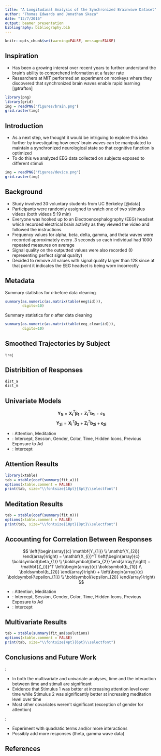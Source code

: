 ```yaml
---
title: "A Longitudinal Analysis of the Synchronized Brainwave Dataset"
author: "Thomas Edwards and Jonathan Skaza"
date: "12/7/2016"
output: beamer_presentation
bibliography: bibliography.bib
---
```


```r
knitr::opts_chunk$set(warning=FALSE, message=FALSE)
```

## Inspiration
- Has been a growing interest over recent years to further understand the brain's ability to comprehend information at a faster rate
- Researchers at MIT performed an experiment on monkeys where they discovered that synchronized brain waves enable rapid learning [@trafton]

```r
library(png)
library(grid)
img = readPNG("figures/brain.png")
grid.raster(img)
```

## Introduction
- As a next step, we thought it would be intriguing to explore this idea further by investigating how ones' brain waves can be manipulated to maintain a synchronized neurological state so that cognitive function is optimized  
- To do this we analyzed EEG data collected on subjects exposed to different stimuli

```r
img = readPNG("figures/device.png")
grid.raster(img)
```

## Background
- Study involved 30 voluntary students from UC Berkeley [@data]
- Participants were randomly assigned to watch one of two stimulus videos (both videos 5:19 min)
- Everyone was hooked up to an Electroencephalography (EEG) headset which recorded electrical brain activity as they viewed the video and followed the instructions 
- Frequency values for alpha, beta, delta, gamma, and theta waves were recorded approximately every .3 seconds so each individual had 1000 repeated measures on average 
- Signal quality on the outputted values were also recorded (0 representing perfect signal quality)
- Decided to remove all values with signal quality larger than 128 since at that point it indicates the EEG headset is being worn incorrectly

## Metadata

Summary statistics for $n$ before data cleaning
```r
summary(as.numeric(as.matrix(table(eeg$id))), 
        digits=10)
```

Summary statistics for $n$ after data cleaning
```r
summary(as.numeric(as.matrix(table(eeg_clean$id))), 
        digits=10)
```


## Smoothed Trajectories by Subject

```r
traj
```

## Distribition of Responses

```r
dist_a
dist_m
```

## Univariate Models

$$
\mathbf{Y_{1i}} = \mathbf{X_{i}}^T \boldsymbol{\beta_{1}} + \mathbf{Z_{i}}^T \boldsymbol{b_{1i}}
+ \boldsymbol{\epsilon_{1i}}
$$
$$
\mathbf{Y_{2i}} = \mathbf{X_{i}}^T \boldsymbol{\beta_{2}} + \mathbf{Z_{i}}^T \boldsymbol{b_{2i}}
+ \boldsymbol{\epsilon_{2i}}
$$

- \textit{Responses}: Attention, Meditation
- \textit{Fixed Effects}: Intercept, Session, Gender, Color, Time, Hidden Icons, Previous Exposure to Ad
- \textit{Random Effects}: Intercept

## Attention Results

```r
library(xtable)
tab = xtable(coef(summary(fit_a)))
options(xtable.comment = FALSE)
print(tab, size="\\fontsize{10pt}{8pt}\\selectfont")
```

## Meditation Results

```r
tab = xtable(coef(summary(fit_m)))
options(xtable.comment = FALSE)
print(tab, size="\\fontsize{10pt}{8pt}\\selectfont")
```

## Accounting for Correlation Between Responses

$$
\left(\begin{array}{c}
\mathbf{Y_{1i}} \\
\mathbf{Y_{2i}}
\end{array}\right)
= \mathbf{X_{i}}^T 
\left(\begin{array}{c}
\boldsymbol{\beta_{1}} \\
\boldsymbol{\beta_{2}}
\end{array}\right)
+
\mathbf{Z_{i}}^T 
\left(\begin{array}{c}
\boldsymbol{b_{1i}} \\
\boldsymbol{b_{2i}}
\end{array}\right)
+
\left(\begin{array}{c}
\boldsymbol{\epsilon_{1i}} \\
\boldsymbol{\epsilon_{2i}}
\end{array}\right)
$$


- \textit{Responses}: Attention, Meditation
- \textit{Fixed Effects}: Intercept, Session, Gender, Color, Time, Hidden Icons, Previous Exposure to Ad
- \textit{Random Effects}: Intercept

## Multivariate Results
```r
tab = xtable(summary(fit_am)$solutions)
options(xtable.comment = FALSE)
print(tab, size="\\fontsize{4pt}{6pt}\\selectfont")
```


## Conclusions and Future Work
\textit{Conclusions}:

- In both the multivariate and univariate analyses, time and the interaction between time and stimuli are significant  
- Evidence that Stimulus 1 was better at increasing attention level over time while Stimulus 2 was significantly better at increasing meditation level over time
- Most other covariates weren't significant (exception of gender for attention)  

\textit{Future Work}:

- Experiment with quadratic terms and/or more interactions  
- Possibly add more responses (theta, gamma wave data)  


## References
